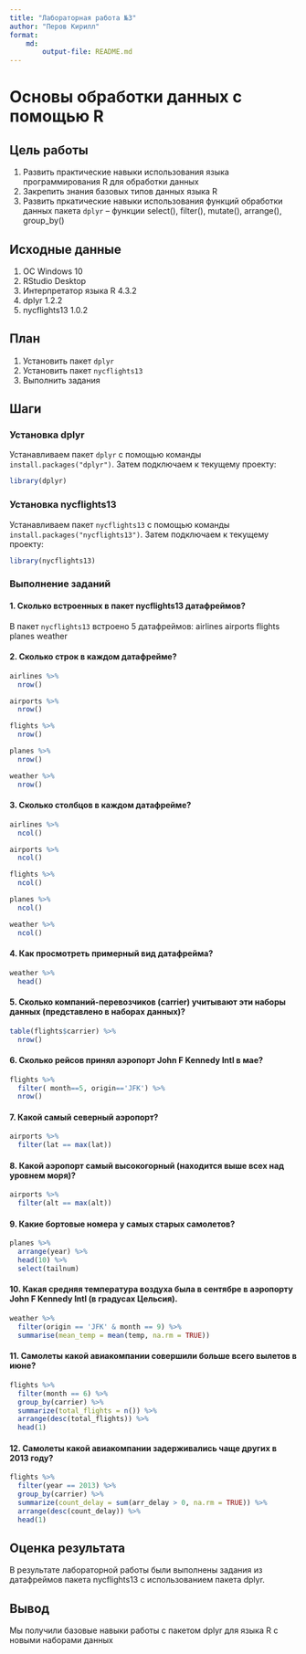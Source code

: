 ---
title: "Лабораторная работа №3"
author: "Перов Кирилл"
format: 
    md:
        output-file: README.md
---

# Основы обработки данных с помощью R

## Цель работы

1.  Развить практические навыки использования языка программирования R для обработки данных
2.  Закрепить знания базовых типов данных языка R
3.  Развить пркатические навыки использования функций обработки данных пакета `dplyr` -- функции select(), filter(), mutate(), arrange(), group_by()

## Исходные данные

1.  ОС Windows 10
2.  RStudio Desktop
3.  Интерпретатор языка R 4.3.2
4.  dplyr 1.2.2
5.  nycflights13 1.0.2

## План

1.  Установить пакет `dplyr`
2.  Установить пакет `nycflights13`
3.  Выполнить задания

## Шаги

### Установка dplyr

Устанавливаем пакет `dplyr` с помощью команды `install.packages("dplyr")`. Затем подключаем к текущему проекту:

```{r}
library(dplyr)
```

### Установка nycflights13

Устанавливаем пакет `nycflights13` с помощью команды `install.packages("nycflights13")`. Затем подключаем к текущему проекту:

```{r}
library(nycflights13)
```

### Выполнение заданий

#### 1. Сколько встроенных в пакет nycflights13 датафреймов?

В пакет `nycflights13` встроено 5 датафреймов: 
  airlines 
  airports
  flights
  planes
  weather

#### 2. Сколько строк в каждом датафрейме?

```{r}
airlines %>% 
  nrow()
```
```{r}
airports %>%
  nrow()
```
```{r}
flights %>%
  nrow()
```
```{r}
planes %>%
  nrow()
```
```{r}
weather %>%
  nrow()
```

#### 3. Сколько столбцов в каждом датафрейме?

```{r}
airlines %>% 
  ncol()
```
```{r}
airports %>%
  ncol()
```
```{r}
flights %>%
  ncol()
```
```{r}
planes %>%
  ncol()
```
```{r}
weather %>%
  ncol()
```

#### 4. Как просмотреть примерный вид датафрейма?

```{r}
weather %>%
  head()
```

#### 5. Сколько компаний-перевозчиков (carrier) учитывают эти наборы данных (представлено в наборах данных)?

```{r}
table(flights$carrier) %>%
  nrow()
```

#### 6. Сколько рейсов принял аэропорт John F Kennedy Intl в мае?

```{r}
flights %>% 
  filter( month==5, origin=='JFK') %>%
  nrow()
```

#### 7. Какой самый северный аэропорт?

```{r}
airports %>%
  filter(lat == max(lat))
```

#### 8. Какой аэропорт самый высокогорный (находится выше всех над уровнем моря)?

```{r}
airports %>%
  filter(alt == max(alt))
```

#### 9. Какие бортовые номера у самых старых самолетов?

```{r}
planes %>%
  arrange(year) %>%
  head(10) %>%
  select(tailnum)
```

#### 10. Какая средняя температура воздуха была в сентябре в аэропорту John F Kennedy Intl (в градусах Цельсия).

```{r}
weather %>% 
  filter(origin == 'JFK' & month == 9) %>%
  summarise(mean_temp = mean(temp, na.rm = TRUE))
```

#### 11. Самолеты какой авиакомпании совершили больше всего вылетов в июне?

```{r}
flights %>%
  filter(month == 6) %>%
  group_by(carrier) %>%
  summarize(total_flights = n()) %>%
  arrange(desc(total_flights)) %>%
  head(1)
```

#### 12. Самолеты какой авиакомпании задерживались чаще других в 2013 году?

```{r}
flights %>%
  filter(year == 2013) %>%
  group_by(carrier) %>%
  summarize(count_delay = sum(arr_delay > 0, na.rm = TRUE)) %>%
  arrange(desc(count_delay)) %>%
  head(1)
```

## Оценка результата

В результате лабораторной работы были выполнены задания из датафреймов пакета nycflights13 с использованием пакета dplyr. 

## Вывод

Мы получили базовые навыки работы с пакетом dplyr для языка R с новыми наборами данных
